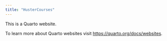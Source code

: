 ```yaml
---
title: "HusterCourses"
---
```


This is a Quarto website.

To learn more about Quarto websites visit <https://quarto.org/docs/websites>.
